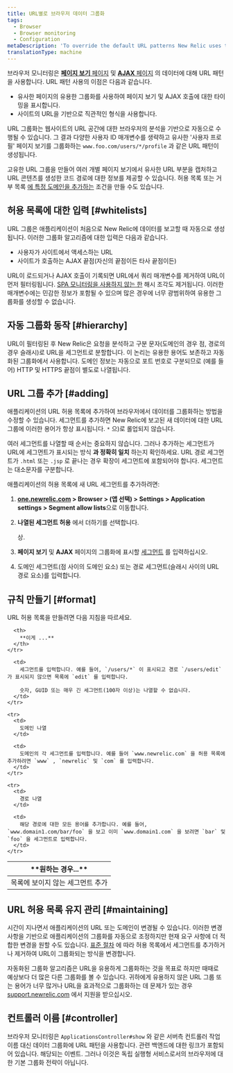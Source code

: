 ```yaml
---
title: URL별로 브라우저 데이터 그룹화
tags:
  - Browser
  - Browser monitoring
  - Configuration
metaDescription: 'To override the default URL patterns New Relic uses to group event data, add URLs to your allow list in browser monitoring settings.'
translationType: machine
---
```


브라우저 모니터링은 [**페이지 보기** 페이지](/docs/browser/new-relic-browser/additional-standard-features/page-views-insights-your-sites-popularity) 및 [**AJAX** 페이지](/docs/browser/new-relic-browser/browser-pro-features/ajax-dashboard-identifying-time-consuming-calls) 의 데이터에 대해 URL 패턴을 사용합니다. URL 패턴 사용의 이점은 다음과 같습니다.

* 유사한 페이지의 유용한 그룹화를 사용하여 페이지 보기 및 AJAX 호출에 대한 타이밍을 표시합니다.
* 사이트의 URL을 기반으로 직관적인 형식을 사용합니다.

URL 그룹화는 웹사이트의 URL 공간에 대한 브라우저의 분석을 기반으로 자동으로 수행될 수 있습니다. 그 결과 다양한 사용자 ID 매개변수를 생략하고 유사한 '사용자 프로필' 페이지 보기를 그룹화하는 `www.foo.com/users/*/profile` 과 같은 URL 패턴이 생성됩니다.

고유한 URL 그룹을 만들어 여러 개별 페이지 보기에서 유사한 URL 부분을 캡처하고 URL 콘텐츠를 생성한 코드 경로에 대한 정보를 제공할 수 있습니다. 허용 목록 또는 거부 목록 [에 특정 도메인을 추가하는](/docs/browser/new-relic-browser/installation-configuration/monitor-or-block-specific-domains) 조건을 만들 수도 있습니다.

## 허용 목록에 대한 입력 [#whitelists]

URL 그룹은 애플리케이션이 처음으로 New Relic에 데이터를 보고할 때 자동으로 생성됩니다. 이러한 그룹화 알고리즘에 대한 입력은 다음과 같습니다.

* 사용자가 사이트에서 액세스하는 URL
* 사이트가 호출하는 AJAX 끝점(자신의 끝점이든 타사 끝점이든)

URL이 로드되거나 AJAX 호출이 기록되면 URL에서 쿼리 매개변수를 제거하여 URL이 먼저 필터링됩니다. [SPA 모니터링을 사용하지 않는 한](/docs/browser/single-page-app-monitoring/use-spa-data/understand-spa-data-collection) 해시 조각도 제거됩니다. 이러한 매개변수에는 민감한 정보가 포함될 수 있으며 많은 경우에 너무 광범위하여 유용한 그룹화를 생성할 수 없습니다.

## 자동 그룹화 동작 [#hierarchy]

URL이 필터링된 후 New Relic은 요청을 분석하고 구분 문자(도메인의 경우 점, 경로의 경우 슬래시)로 URL을 세그먼트로 분할합니다. 이 논리는 유용한 용어도 보존하고 자동화된 그룹화에서 사용합니다. 도메인 정보는 자동으로 포트 번호로 구분되므로 (예를 들어) HTTP 및 HTTPS 끝점이 별도로 나열됩니다.

## URL 그룹 추가 [#adding]

애플리케이션의 URL 허용 목록에 추가하여 브라우저에서 데이터를 그룹화하는 방법을 수정할 수 있습니다. 세그먼트를 추가하면 New Relic에 보고된 새 데이터에 대한 URL 그룹에 이러한 용어가 항상 표시됩니다. `*` 으)로 롤업되지 않습니다.

여러 세그먼트를 나열할 때 순서는 중요하지 않습니다. 그러나 추가하는 세그먼트가 URL에 세그먼트가 표시되는 방식 **과 정확히 일치** 하는지 확인하세요. URL 경로 세그먼트가 `.html` 또는 `.jsp` 로 끝나는 경우 확장이 세그먼트에 포함되어야 합니다. 세그먼트는 대소문자를 구분합니다.

애플리케이션의 허용 목록에 새 URL 세그먼트를 추가하려면:

1. **[one.newrelic.com](https://one.newrelic.com/all-capabilities) > Browser > (앱 선택) > Settings > Application settings > Segment allow lists**으로 이동합니다.

2. **나열된 세그먼트 허용** 에서 더하기를 선택합니다.

   <Icon name="fe-plus-circle"/>

   상.

3. **페이지 보기** 및 **AJAX** 페이지의 그룹화에 표시할 [세그먼트](#format) 를 입력하십시오.

4. 도메인 세그먼트(점 사이의 도메인 요소) 또는 경로 세그먼트(슬래시 사이의 URL 경로 요소)를 입력합니다.

## 규칙 만들기 [#format]

URL 허용 목록을 만들려면 다음 지침을 따르세요.

<table>
  <thead>
    <tr id="segments">
      <th width={200}>
        **원하는 경우...**
      </th>

      <th>
        **이게 ...**
      </th>
    </tr>
  </thead>

  <tbody>
    <tr>
      <td>
        목록에 보이지 않는 세그먼트 추가
      </td>

      <td>
        세그먼트를 입력합니다. 예를 들어, `/users/*` 이 표시되고 경로 `/users/edit` 가 표시되지 않으면 목록에 `edit` 를 입력합니다.

        숫자, GUID 또는 매우 긴 세그먼트(100자 이상)는 나열할 수 없습니다.
      </td>
    </tr>

    <tr>
      <td>
        도메인 나열
      </td>

      <td>
        도메인의 각 세그먼트를 입력합니다. 예를 들어 `www.newrelic.com` 을 허용 목록에 추가하려면 `www` , `newrelic` 및 `com` 를 입력합니다.
      </td>
    </tr>

    <tr>
      <td>
        경로 나열
      </td>

      <td>
        해당 경로에 대한 모든 용어를 추가합니다. 예를 들어, `www.domain1.com/bar/foo` 을 보고 이미 `www.domain1.com` 을 보려면 `bar` 및 `foo` 을 세그먼트로 입력합니다.
      </td>
    </tr>
  </tbody>
</table>

## URL 허용 목록 유지 관리 [#maintaining]

시간이 지나면서 애플리케이션의 URL 또는 도메인이 변경될 수 있습니다. 이러한 변경 사항을 기반으로 애플리케이션의 그룹화를 자동으로 조정하지만 현재 요구 사항에 더 적합한 변경을 원할 수도 있습니다. [표준 절차](#adding) 에 따라 허용 목록에서 세그먼트를 추가하거나 제거하여 URL이 그룹화되는 방식을 변경합니다.

자동화된 그룹화 알고리즘은 URL을 유용하게 그룹화하는 것을 목표로 하지만 때때로 예상보다 더 많은 다른 그룹화를 볼 수 있습니다. 귀하에게 유용하지 않은 URL 그룹 또는 용어가 너무 많거나 URL을 효과적으로 그룹화하는 데 문제가 있는 경우 [support.newrelic.com](https://support.newrelic.com) 에서 지원을 받으십시오.

## 컨트롤러 이름 [#controller]

브라우저 모니터링은 `ApplicationsController#show` 와 같은 서버측 컨트롤러 작업 이름 대신 데이터 그룹화에 URL 패턴을 사용합니다. 관련 백엔드에 대한 링크가 포함되어 있습니다. <InlinePopover type="apm"/>해당되는 이벤트. 그러나 이것은 독립 실행형 서비스로서의 브라우저에 대한 기본 그룹화 전략이 아닙니다.